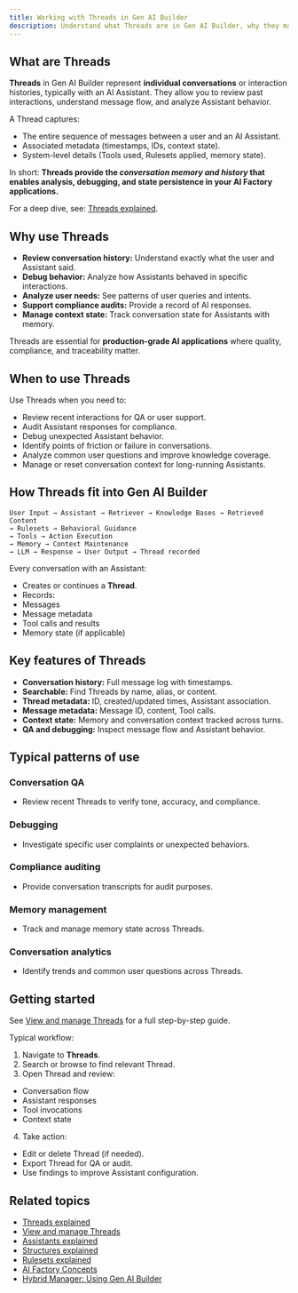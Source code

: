 ```yaml
---
title: Working with Threads in Gen AI Builder
description: Understand what Threads are in Gen AI Builder, why they matter, and how they provide conversation history, state persistence, and quality insights.
---
```


## What are Threads

**Threads** in Gen AI Builder represent **individual conversations** or interaction histories, typically with an AI Assistant.
They allow you to review past interactions, understand message flow, and analyze Assistant behavior.

A Thread captures:

-   The entire sequence of messages between a user and an AI Assistant.
-   Associated metadata (timestamps, IDs, context state).
-   System-level details (Tools used, Rulesets applied, memory state).

In short:
**Threads provide the *conversation memory and history* that enables analysis, debugging, and state persistence in your AI Factory applications.**

For a deep dive, see: [Threads explained](/edb-postgres-ai/latest/ai-factory/learn/explained/threads-explained/).

## Why use Threads

-   **Review conversation history:** Understand exactly what the user and Assistant said.
-   **Debug behavior:** Analyze how Assistants behaved in specific interactions.
-   **Analyze user needs:** See patterns of user queries and intents.
-   **Support compliance audits:** Provide a record of AI responses.
-   **Manage context state:** Track conversation state for Assistants with memory.

Threads are essential for **production-grade AI applications** where quality, compliance, and traceability matter.

## When to use Threads

Use Threads when you need to:

-   Review recent interactions for QA or user support.
-   Audit Assistant responses for compliance.
-   Debug unexpected Assistant behavior.
-   Identify points of friction or failure in conversations.
-   Analyze common user questions and improve knowledge coverage.
-   Manage or reset conversation context for long-running Assistants.

## How Threads fit into Gen AI Builder

```
User Input → Assistant → Retriever → Knowledge Bases → Retrieved Content
→ Rulesets → Behavioral Guidance
→ Tools → Action Execution
→ Memory → Context Maintenance
→ LLM → Response → User Output → Thread recorded
```

Every conversation with an Assistant:

-   Creates or continues a **Thread**.
-   Records:
-   Messages
-   Message metadata
-   Tool calls and results
-   Memory state (if applicable)

## Key features of Threads

-   **Conversation history:** Full message log with timestamps.
-   **Searchable:** Find Threads by name, alias, or content.
-   **Thread metadata:** ID, created/updated times, Assistant association.
-   **Message metadata:** Message ID, content, Tool calls.
-   **Context state:** Memory and conversation context tracked across turns.
-   **QA and debugging:** Inspect message flow and Assistant behavior.

## Typical patterns of use

### Conversation QA

-   Review recent Threads to verify tone, accuracy, and compliance.

### Debugging

-   Investigate specific user complaints or unexpected behaviors.

### Compliance auditing

-   Provide conversation transcripts for audit purposes.

### Memory management

-   Track and manage memory state across Threads.

### Conversation analytics

-   Identify trends and common user questions across Threads.

## Getting started

See [View and manage Threads](/edb-postgres-ai/latest/ai-factory/learn/how-to/gen-ai/view-threads/) for a full step-by-step guide.

Typical workflow:

1.  Navigate to **Threads**.
2.  Search or browse to find relevant Thread.
3.  Open Thread and review:

-   Conversation flow
-   Assistant responses
-   Tool invocations
-   Context state

4.  Take action:

-   Edit or delete Thread (if needed).
-   Export Thread for QA or audit.
-   Use findings to improve Assistant configuration.

## Related topics

-   [Threads explained](/edb-postgres-ai/latest/ai-factory/learn/explained/threads-explained/)
-   [View and manage Threads](/edb-postgres-ai/latest/ai-factory/learn/how-to/gen-ai/view-threads/)
-   [Assistants explained](/edb-postgres-ai/latest/ai-factory/learn/explained/assistants-explained/)
-   [Structures explained](/edb-postgres-ai/latest/ai-factory/learn/explained/structures-explained/)
-   [Rulesets explained](/edb-postgres-ai/latest/ai-factory/learn/explained/rulesets-explained/)
-   [AI Factory Concepts](/edb-postgres-ai/latest/ai-factory/learn/explained/ai-factory-concepts/)
-   [Hybrid Manager: Using Gen AI Builder](/edb-postgres-ai/latest/hybrid-manager/ai-factory/gen-ai/builder/)
